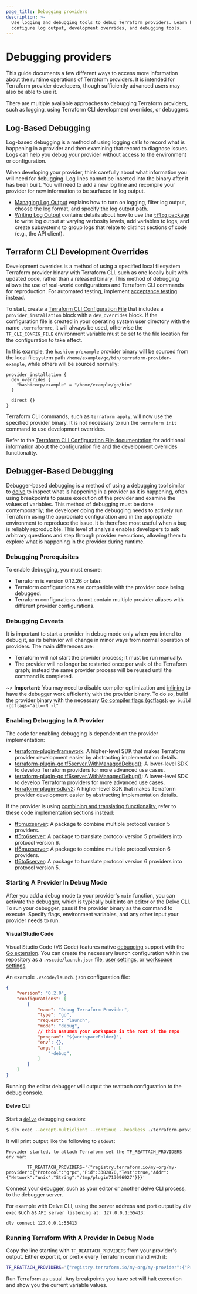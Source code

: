 ```yaml
---
page_title: Debugging providers
description: >-
  Use logging and debugging tools to debug Terraform providers. Learn how to
  configure log output, development overrides, and debugging tools.
---
```


# Debugging providers

This guide documents a few different ways to access more information about the
runtime operations of Terraform providers. It is intended for Terraform
provider developers, though sufficiently advanced users may also be able to use
it.

There are multiple available approaches to debugging Terraform providers, such as logging, using Terraform CLI development overrides, or debuggers.

## Log-Based Debugging

Log-based debugging is a method of using logging calls to record what is
happening in a provider and then examining that record to diagnose issues. Logs can help you debug your provider without access to the environment or configuration.

When developing your provider, think carefully about what information you will need for debugging. Log lines cannot be inserted into the binary after it has been built. You will need to add a new log line and recompile your provider for new information to be surfaced in log output.

- [Managing Log Output](/terraform/plugin/log/managing) explains how to turn on logging, filter log output, choose the log format, and specify the log output path.
- [Writing Log Output](/terraform/plugin/log/writing) contains details about how to use the [`tflog` package](https://pkg.go.dev/github.com/hashicorp/terraform-plugin-log/tflog) to write log output at varying verbosity levels, add variables to logs, and create subsystems to group logs that relate to distinct sections of code (e.g., the API client).

## Terraform CLI Development Overrides

Development overrides is a method of using a specified local filesystem Terraform provider binary with Terraform CLI, such as one locally built with updated code, rather than a released binary. This method of debugging allows the use of real-world configurations and Terraform CLI commands for reproduction. For automated testing, implement [acceptance testing](/terraform/plugin/sdkv2/testing/acceptance-tests) instead.

To start, create a [Terraform CLI Configuration File](/terraform/cli/config/config-file) that includes a `provider_installation` block with a `dev_overrides` block. If the configuration file is created in your operating system user directory with the name `.terraformrc`, it will always be used, otherwise the `TF_CLI_CONFIG_FILE` environment variable must be set to the file location for the configuration to take effect.

In this example, the `hashicorp/example` provider binary will be sourced from the local filesystem path `/home/example/go/bin/terraform-provider-example`, while others will be sourced normally:

```hcl
provider_installation {
  dev_overrides {
    "hashicorp/example" = "/home/example/go/bin"
  }

  direct {}
}
```

Terraform CLI commands, such as `terraform apply`, will now use the specified provider binary. It is not necessary to run the `terraform init` command to use development overrides.

Refer to the [Terraform CLI Configuration File documentation](/terraform/cli/config/config-file#development-overrides-for-provider-developers) for additional information about the configuration file and the development overrides functionality.

## Debugger-Based Debugging

Debugger-based debugging is a method of using a debugging tool similar to
[delve](https://github.com/go-delve/delve) to inspect what is happening in a
provider as it is happening, often using breakpoints to pause execution of the
provider and examine the values of variables. This method of debugging must be
done contemporarily; the developer doing the debugging needs to actively run
Terraform using the appropriate configuration and in the appropriate
environment to reproduce the issue. It is therefore most useful
when a bug is reliably reproducible. This level of analysis enables developers to
ask arbitrary questions and step through provider executions, allowing them to
explore what is happening in the provider during runtime.

### Debugging Prerequisites

To enable debugging, you must ensure:

* Terraform is version 0.12.26 or later.
* Terraform configurations are compatible with the provider code being debugged.
* Terraform configurations do not contain multiple provider aliases with different provider configurations.

### Debugging Caveats

It is important to start a provider in debug mode only when you intend
to debug it, as its behavior will change in minor ways from normal operation of
providers. The main differences are:

* Terraform will not start the provider process; it must be run manually.
* The provider will no longer be restarted once per walk of the Terraform
  graph; instead the same provider process will be reused until the command is
  completed.

~> **Important:** You may need to disable compiler optimization and
[inlining](https://en.wikipedia.org/wiki/Inline_expansion)
to have the debugger work efficiently with the provider binary.
To do so, build the provider binary with the necessary
[Go compiler flags (gcflags)](https://golang.org/cmd/compile/):
`go build -gcflags="all=-N -l"`

### Enabling Debugging In A Provider

The code for enabling debugging is dependent on the provider implementation:

* [terraform-plugin-framework](/terraform/plugin/framework/debugging): A higher-level SDK that makes Terraform provider development easier by abstracting implementation details.
* [terraform-plugin-go tf5server.WithManagedDebug()](https://pkg.go.dev/github.com/hashicorp/terraform-plugin-go/tfprotov5/tf5server#WithManagedDebug): A lower-level SDK to develop Terraform providers for more advanced use cases.
* [terraform-plugin-go tf6server.WithManagedDebug()](https://pkg.go.dev/github.com/hashicorp/terraform-plugin-go/tfprotov6/tf6server#WithManagedDebug): A lower-level SDK to develop Terraform providers for more advanced use cases.
* [terraform-plugin-sdk/v2](/terraform/plugin/sdkv2/debugging): A higher-level SDK that makes Terraform provider development easier by abstracting implementation details.

If the provider is using [combining and translating functionality](/terraform/plugin/mux), refer to these code implementation sections instead:

* [tf5muxserver](/terraform/plugin/mux/combining-protocol-version-5-providers#code-implementation): A package to combine multiple protocol version 5 providers.
* [tf5to6server](/terraform/plugin/mux/translating-protocol-version-5-to-6#code-implementation): A package to translate protocol version 5 providers into protocol version 6.
* [tf6muxserver](/terraform/plugin/mux/combining-protocol-version-6-providers#code-implementation): A package to combine multiple protocol version 6 providers.
* [tf6to5server](/terraform/plugin/mux/translating-protocol-version-6-to-5#code-implementation): A package to translate protocol version 6 providers into protocol version 5.

### Starting A Provider In Debug Mode

After you add a debug mode to your provider's `main` function, you can activate the debugger, which is typically built into an editor or the Delve CLI. To run your debugger, pass it the provider binary as the command to execute. Specify flags, environment variables, and any other input your provider needs to run.

#### Visual Studio Code

Visual Studio Code (VS Code) features native [debugging](https://code.visualstudio.com/docs/editor/debugging) support with the [Go extension](https://marketplace.visualstudio.com/items?itemName=golang.go). You can create the necessary launch configuration within the repository as a `.vscode/launch.json` file, [user settings](https://code.visualstudio.com/docs/editor/debugging#_global-launch-configuration), or [workspace settings](https://code.visualstudio.com/docs/editor/multi-root-workspaces#_workspace-launch-configurations).

An example `.vscode/launch.json` configuration file:

```json
{
    "version": "0.2.0",
    "configurations": [
        {
            "name": "Debug Terraform Provider",
            "type": "go",
            "request": "launch",
            "mode": "debug",
            // this assumes your workspace is the root of the repo
            "program": "${workspaceFolder}",
            "env": {},
            "args": [
                "-debug",
            ]
        }
    ]
}
```

Running the editor debugger will output the reattach configuration to the debug console.

#### Delve CLI

Start a [`delve`](https://github.com/go-delve/delve) debugging session:

```sh
$ dlv exec --accept-multiclient --continue --headless ./terraform-provider-example -- -debug
```

It will print output like the following to `stdout`:

```
Provider started, to attach Terraform set the TF_REATTACH_PROVIDERS env var:

        TF_REATTACH_PROVIDERS='{"registry.terraform.io/my-org/my-provider":{"Protocol":"grpc","Pid":3382870,"Test":true,"Addr":{"Network":"unix","String":"/tmp/plugin713096927"}}}'
```

Connect your debugger, such as your editor or another delve CLI process, to the debugger server.

For example with Delve CLI, using the server address and port output by `dlv exec` such as `API server listening at: 127.0.0.1:55413`:

```shell
dlv connect 127.0.0.1:55413
```

### Running Terraform With A Provider In Debug Mode

Copy the line starting with `TF_REATTACH_PROVIDERS` from your provider's
output. Either export it, or prefix every Terraform command with it:

```sh
TF_REATTACH_PROVIDERS='{"registry.terraform.io/my-org/my-provider":{"Protocol":"grpc","Pid":3382870,"Test":true,"Addr":{"Network":"unix","String":"/tmp/plugin713096927"}}}' terraform apply
```

Run Terraform as usual. Any breakpoints you have set will halt execution and
show you the current variable values.
